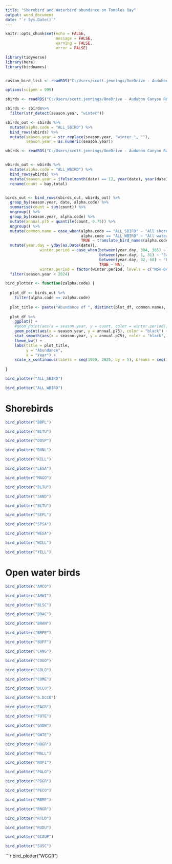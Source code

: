 ```yaml
---
title: "Shorebird and Waterbird abundance on Tomales Bay"
output: word_document
date: "`r Sys.Date()`"
---
```


```r
knitr::opts_chunk$set(echo = FALSE,
                      message = FALSE,
                      warning = FALSE,
                      error = FALSE)
```


```r


library(tidyverse)
library(here)
library(birdnames)


custom_bird_list <- readRDS("C:/Users/scott.jennings/OneDrive - Audubon Canyon Ranch/Projects/my_R_general/birdnames_support/data/custom_bird_list")

options(scipen = 999)

sbirds <- readRDS("C:/Users/scott.jennings/OneDrive - Audubon Canyon Ranch/Projects/core_monitoring_research/shorebirds/ACR_shorebird_data_management/data_files/rds/shorebirds_for_analysis") 

sbirds <- sbirds%>% 
  filter(str_detect(season.year, "winter"))

sbirds_out <- sbirds %>% 
  mutate(alpha.code = "ALL_SBIRD") %>% 
  bind_rows(sbirds) %>% 
  mutate(season.year = str_replace(season.year, "winter_", ""),
         season.year = as.numeric(season.year))

wbirds <- readRDS("C:/Users/scott.jennings/OneDrive - Audubon Canyon Ranch/Projects/core_monitoring_research/water_birds/ACR_waterbird_data_management/data_files/working_rds/new_neg_machine_bay_total")


wbirds_out <- wbirds %>% 
  mutate(alpha.code = "ALL_WBIRD") %>% 
  bind_rows(wbirds) %>% 
  mutate(season.year = ifelse(month(date) == 12, year(date), year(date)-1)) %>% 
  rename(count = bay.total)


birds_out <- bind_rows(sbirds_out, wbirds_out) %>% 
  group_by(season.year, date, alpha.code) %>% 
  summarise(count = sum(count)) %>% 
  ungroup() %>% 
  group_by(season.year, alpha.code) %>% 
  mutate(annual.p75 = quantile(count, 0.75)) %>% 
  ungroup() %>% 
  mutate(common.name = case_when(alpha.code == "ALL_SBIRD" ~ "All shorebirds combined",
                                 alpha.code == "ALL_WBIRD" ~ "All waterbirds combined",
                                 TRUE ~ translate_bird_names(alpha.code, "alpha.code", "common.name"))) %>% 
  mutate(year.day = yday(as.Date(date)),
               winter.period = case_when(between(year.day, 304, 365) ~ "Nov-Dec", 
                                         between(year.day, 1, 31) ~ "Jan",
                                         between(year.day, 32, 60) ~ "Feb",
                                         TRUE ~ NA),
               winter.period = factor(winter.period, levels = c("Nov-Dec", "Jan", "Feb"))) %>% 
  filter(season.year < 2024)


```


```r

bird_plotter <- function(zalpha.code) {
  
  plot_df <- birds_out %>% 
    filter(alpha.code == zalpha.code)
  
  plot_title <- paste("Abundance of ", distinct(plot_df, common.name), "\non Tomales Bay, ", min(plot_df$season.year), "-", max(plot_df$season.year), sep = "")
  
  plot_df %>% 
    ggplot() +
    #geom_point(aes(x = season.year, y = count, color = winter.period), alpha = 0.5) +
    geom_point(aes(x = season.year, y = annual.p75), color = "black") +
    stat_smooth(aes(x = season.year, y = annual.p75), color = "black", se = FALSE) +
    theme_bw() +
    labs(title = plot_title,
         y = "Abundance",
         x = "Year") +
    scale_x_continuous(labels = seq(1990, 2025, by = 5), breaks = seq(1990, 2025, by = 5))
  
}


```

```r

bird_plotter("ALL_SBIRD")
```


```r

bird_plotter("ALL_WBIRD")
```


# Shorebirds

```r
bird_plotter("BBPL")
```


```r
bird_plotter("BLTU")
```

 
```r
bird_plotter("DOSP")
```

```r
bird_plotter("DUNL")
```

```r
bird_plotter("KILL")
```


```r
bird_plotter("LESA")
```

```r
bird_plotter("MAGO")
```

```r
bird_plotter("BLTU")
```

```r
bird_plotter("SAND")
```

```r
bird_plotter("BLTU")
```

```r
bird_plotter("SEPL")
```

```r
bird_plotter("SPSA")
```

```r
bird_plotter("WESA")
```

```r
bird_plotter("WILL")
```

```r
bird_plotter("YELL")
```
  
  
# Open water birds


```r
bird_plotter("AMCO")
```


```r
bird_plotter("AMWI")
```



```r
bird_plotter("BLSC")
```


```r
bird_plotter("BRAC")
```


```r
bird_plotter("BRAN")
```

```r
bird_plotter("BRPE")
```

```r
bird_plotter("BUFF")
```

```r
bird_plotter("CANG")
```

```r
bird_plotter("COGO")
```

```r
bird_plotter("COLO")
```

```r
bird_plotter("COME")
```

```r
bird_plotter("DCCO")
```


```r
bird_plotter("b.DCCO")
```

```r
bird_plotter("EAGR")
```

```r
bird_plotter("FOTE")
```

```r
bird_plotter("GADW")
```

```r
bird_plotter("GWTE")
```

```r
bird_plotter("HOGR")
```

```r
bird_plotter("MALL")
```

```r
bird_plotter("NOPI")
```

```r
bird_plotter("PALO")
```

```r
bird_plotter("PBGR")
```

```r
bird_plotter("PECO")
```

```r
bird_plotter("RBME")
```

```r
bird_plotter("RNGR")
```

```r
bird_plotter("RTLO")
```

```r
bird_plotter("RUDU")
```

```r
bird_plotter("SCAUP")
```

```r
bird_plotter("SUSC")
```

```r
bird_plotter("WCGR")